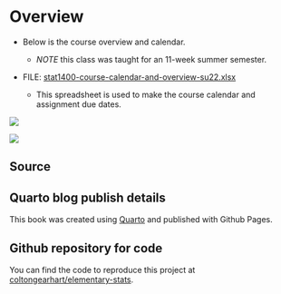 # Overview {.unnumbered}

- Below is the course overview and calendar.

    - *NOTE* this class was taught for an 11-week summer semester.

- FILE: [stat1400-course-calendar-and-overview-su22.xlsx](https://github.com/coltongearhart/elementary-stats/blob/main/intro/stat1400-course-calendar-and-overview-su22.xlsx)

    - This spreadsheet is used to make the course calendar and assignment due dates.
    
![](intro/stat1400-course-overview-su22.png){fig-align="left"}

![](intro/stat1400-course-calendar-su22.png){fig-align="left"}

## Source

::: callout-note
## Quarto blog publish details

This book was created using [Quarto](https://quarto.org/) and published with Github Pages.
:::

::: callout-tip
## Github repository for code

You can find the code to reproduce this project at [coltongearhart/elementary-stats](https://github.com/coltongearhart/elementary-stats).
:::
